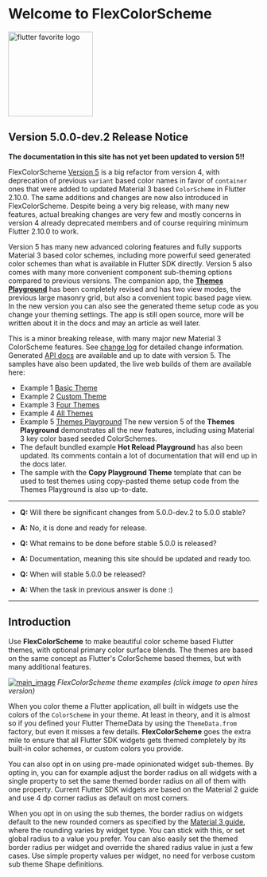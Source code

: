 # Welcome to FlexColorScheme

[<img src="https://rydmike.com/assets_fcsv4/flutter-favorite-logo.png?raw=true?" alt="flutter favorite logo" width="170"/>](https://docs.flutter.dev/development/packages-and-plugins/favorites)

## Version 5.0.0-dev.2 Release Notice

**The documentation in this site has not yet been updated to version 5!!**

FlexColorScheme [Version 5](https://pub.dev/packages/flex_color_scheme/versions/5.0.0-dev.2)
is a big refactor from version 4, with deprecation of previous `variant` based color names in
favor of `container` ones that were added to updated Material 3 based `ColorScheme` in Flutter 2.10.0.
The same additions and changes are now also introduced in FlexColorScheme. Despite being a very big release,
with many new features, actual breaking changes are very few and mostly concerns in version 4 already
deprecated members and of course requiring minimum Flutter 2.10.0 to work.

Version 5 has many new advanced coloring features and fully supports Material 3 based color schemes,
including more powerful seed generated color schemes than what is available in Flutter SDK directly.
Version 5 also comes with many more convenient component sub-theming options compared to previous
versions. The companion app, the [**Themes Playground**](https://rydmike.com/flexcolorscheme/themesplayground-v5)
has been completely revised and has two view modes, the previous large masonry grid, but also a
convenient topic based page view. In the new version you can also see the generated theme setup
code as you change your theming settings. The app is still open source, more will be written
about it in the docs and may an article as well later.

This is a minor breaking release, with many major new Material 3 ColorScheme features.
See [change log](https://pub.dev/packages/flex_color_scheme/versions/5.0.0-dev.2/changelog) for detailed change information.
Generated [API docs](https://pub.dev/documentation/flex_color_scheme/5.0.0-dev.2/flex_color_scheme/flex_color_scheme-library.html)
are available and up to date with version 5.
The samples have also been updated, the live web builds of them are available here:
* Example 1 [Basic Theme](https://rydmike.com/flexcolorscheme/basictheme-v5)
* Example 2 [Custom Theme](https://rydmike.com/flexcolorscheme/customtheme-v5)
* Example 3 [Four Themes](https://rydmike.com/flexcolorscheme/fourthemes-v5)
* Example 4 [All Themes](https://rydmike.com/flexcolorscheme/allthemes-v5)
* Example 5 [Themes Playground](https://rydmike.com/flexcolorscheme/themesplayground-v5)
  The new version 5 of the **Themes Playground** demonstrates all the new features,
  including using Material 3 key color based seeded ColorSchemes.
* The default bundled example **Hot Reload Playground** has also been updated.
  Its comments contain a lot of documentation that will end up in the docs later.
* The sample with the **Copy Playground Theme** template that can be used to test themes
    using copy-pasted theme setup code from the Themes Playground is also up-to-date.
----
* **Q:** Will there be significant changes from 5.0.0-dev.2 to 5.0.0 stable?
* **A:** No, it is done and ready for release.

* **Q:** What remains to be done before stable 5.0.0 is released?
* **A:** Documentation, meaning this site should be updated and ready too.

* **Q:** When will stable 5.0.0 be released?
* **A:** When the task in previous answer is done :)
----

## Introduction

Use **FlexColorScheme** to make beautiful color scheme based Flutter themes,
with optional primary color surface blends. The themes are based on the same
concept as Flutter's ColorScheme based themes, but with many
additional features.

[<img src="https://rydmike.com/assets_fcsv4/00-main-image.jpg?raw=true?" alt="main_image"/>](https://rydmike.com/assets_fcsv4/00-main-image.png?raw=true>)
_FlexColorScheme theme examples (click image to open hires version)_

When you color theme a Flutter application, all built in
widgets use the colors of the `ColorScheme` in your theme. At least in theory,
and it is almost so if you defined your Flutter ThemeData by using the
`ThemeData.from` factory, but even it misses a few details.
**FlexColorScheme** goes the extra mile to ensure that all Flutter SDK widgets gets
themed completely by its built-in color schemes, or custom colors you provide.

You can also opt in on using pre-made opinionated widget sub-themes.
By opting in, you can for example adjust the border radius on all widgets
with a single property to set the same themed border radius on all of them with
one property. Current Flutter SDK widgets are based on the Material 2 guide
and use 4 dp corner radius as default on most corners.

When you opt in on using the sub themes, the border radius on widgets default
to the new rounded corners as specified by the
[Material 3 guide](https://m3.material.io/), where the
rounding varies by widget type. You can stick with this, or set global
radius to a value you prefer. You can also easily set the themed border
radius per widget and override the shared radius value in just a few cases. Use
simple property values per widget, no need for verbose custom sub theme
Shape definitions.
